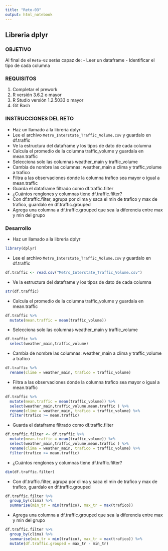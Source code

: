 ```yaml
---
title: "Reto-03"
output: html_notebook
---
```

## Libreria dplyr

### OBJETIVO

Al final de el `Reto-02` serás capaz de:
- Leer un dataframe
- Identificar el tipo de cada columna

### REQUISITOS

1. Completar el prework
2. R versión 3.6.2 o mayor
3. R Studio versión 1.2.5033 o mayor 
4. Git Bash

### INSTRUCCIONES DEL RETO

- Haz un llamado a la libreria dplyr
- Lee el archivo `Metro_Interstate_Traffic_Volume.csv` y guardalo en df.traffic
- Ve la estructura del dataframe y los tipos de dato de cada columna
- Calcula el promedio de la columna traffic_volume y guardala en mean.traffic
- Selecciona solo las columnas weather_main y traffic_volume
- Cambia de nombre las columnas: weather_main a clima y traffic_volume a trafico
- Filtra a las observaciones donde la columna trafico sea mayor o igual a mean.traffic
- Guarda el dataframe filtrado como df.traffic.filter
- ¿Cuántos renglones y columnas tiene df.traffic.filter?
- Con df.traffic.filter, agrupa por clima y saca el min de trafico y max de trafico, guardalo en df.traffic.grouped
- Agrega una columna a df.traffic.grouped que sea la diferencia entre max y min del grupo

### Desarrollo

- Haz un llamado a la libreria dplyr
```r
library(dplyr)
```

- Lee el archivo `Metro_Interstate_Traffic_Volume.csv` y guardalo en df.traffic
```r
df.traffic <- read.csv("Metro_Interstate_Traffic_Volume.csv")
```

- Ve la estructura del dataframe y los tipos de dato de cada columna
```r
str(df.traffic)
```
- Calcula el promedio de la columna traffic_volume y guardala en mean.traffic
```r
df.traffic %>% 
  mutate(mean.traffic = mean(traffic_volume))
```
- Selecciona solo las columnas weather_main y traffic_volume
```r
df.traffic %>% 
  select(weather_main,traffic_volume)
```
- Cambia de nombre las columnas: weather_main a clima y traffic_volume a trafico
```r
df.traffic %>% 
  rename(clime = weather_main, trafico = traffic_volume)
```
- Filtra a las observaciones donde la columna trafico sea mayor o igual a mean.traffic
```r
df.traffic %>% 
  mutate(mean.traffic = mean(traffic_volume)) %>% 
  select(weather_main,traffic_volume,mean.traffic ) %>% 
  rename(clime = weather_main, trafico = traffic_volume) %>% 
  filter(trafico >= mean.traffic)
```

- Guarda el dataframe filtrado como df.traffic.filter
```r
df.traffic.filter <- df.traffic %>% 
  mutate(mean.traffic = mean(traffic_volume)) %>% 
  select(weather_main,traffic_volume,mean.traffic ) %>% 
  rename(clima = weather_main, trafico = traffic_volume) %>% 
  filter(trafico >= mean.traffic)
```

- ¿Cuántos renglones y columnas tiene df.traffic.filter?
```r
dim(df.traffic.filter)
```

- Con df.traffic.filter, agrupa por clima y saca el min de trafico y max de trafico, guardalo en df.traffic.grouped
```r
df.traffic.filter %>% 
  group_by(clima) %>% 
  summarise(min_tr = min(trafico), max_tr = max(trafico))
```

- Agrega una columna a df.traffic.grouped que sea la diferencia entre max y min del grupo
```r
df.traffic.filter %>% 
  group_by(clima) %>% 
  summarise(min_tr = min(trafico), max_tr = max(trafico)) %>% 
  mutate(df.traffic.grouped = max_tr - min_tr)
```

